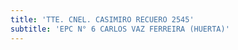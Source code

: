 ```yaml
---
title: 'TTE. CNEL. CASIMIRO RECUERO 2545'
subtitle: 'EPC N° 6 CARLOS VAZ FERREIRA (HUERTA)'
---
```



